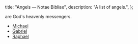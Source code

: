   title: "Angels — Notae Bibliae",
  description: "A list of angels.",
};

<Initial text="Angels" />

<Definition lang="latin" anchor="angelus" text="Angels" /> are God's heavenly messengers.

- [Michael](/people/saints/angels/michael)
- [Gabriel](/people/saints/angels/gabriel)
- [Raphael](/people/saints/angels/raphael)
